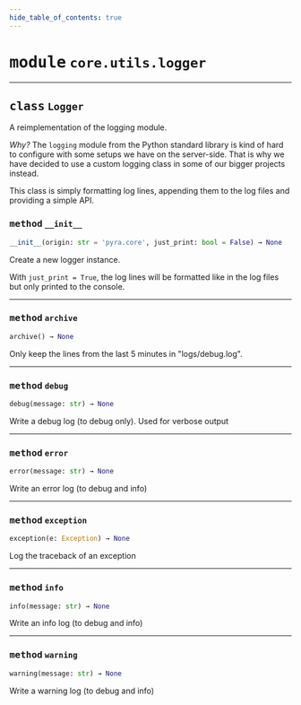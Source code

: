 ```yaml
---
hide_table_of_contents: true
---
```


<!-- markdownlint-disable -->

# <kbd>module</kbd> `core.utils.logger`






---

## <kbd>class</kbd> `Logger`
A reimplementation of the logging module. 

_Why?_ The `logging` module from the Python standard library is kind of hard to configure with some setups we have on the server-side. That is why we have decided to use a custom logging class in some of our bigger projects instead. 

This class is simply formatting log lines, appending them to the log files and providing a simple API. 

### <kbd>method</kbd> `__init__`

```python
__init__(origin: str = 'pyra.core', just_print: bool = False) → None
```

Create a new logger instance. 

With `just_print = True`, the log lines will be formatted like in the log files but only printed to the console. 




---

### <kbd>method</kbd> `archive`

```python
archive() → None
```

Only keep the lines from the last 5 minutes in "logs/debug.log". 

---

### <kbd>method</kbd> `debug`

```python
debug(message: str) → None
```

Write a debug log (to debug only). Used for verbose output 

---

### <kbd>method</kbd> `error`

```python
error(message: str) → None
```

Write an error log (to debug and info) 

---

### <kbd>method</kbd> `exception`

```python
exception(e: Exception) → None
```

Log the traceback of an exception 

---

### <kbd>method</kbd> `info`

```python
info(message: str) → None
```

Write an info log (to debug and info) 

---

### <kbd>method</kbd> `warning`

```python
warning(message: str) → None
```

Write a warning log (to debug and info) 


